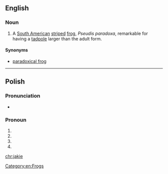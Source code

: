 ==English==
{{rfp|lang=en}}

===Noun===
{{en-noun}}

# A [[South America]]n [[stripe]]d [[frog]], ''Pseudis paradoxa'', remarkable for having a [[tadpole]] larger than the adult form.

====Synonyms====
* [[paradoxical frog]]

{{Webster 1913}}

----

==Polish==

===Pronunciation===
* {{IPA|[ˈjacɛ]|lang=pl}}

===Pronoun===
{{head|pl|pronoun form}}

# {{inflection of|lang=pl|jaki||n|nom|s}}
# {{inflection of|lang=pl|jaki||n|acc|s}}
# {{inflection of|lang=pl|jaki||nonvirile|nom|p}}
# {{inflection of|lang=pl|jaki||nonvirile|acc|p}}

[[Category:en:Frogs]]

[[chr:jakie]]
